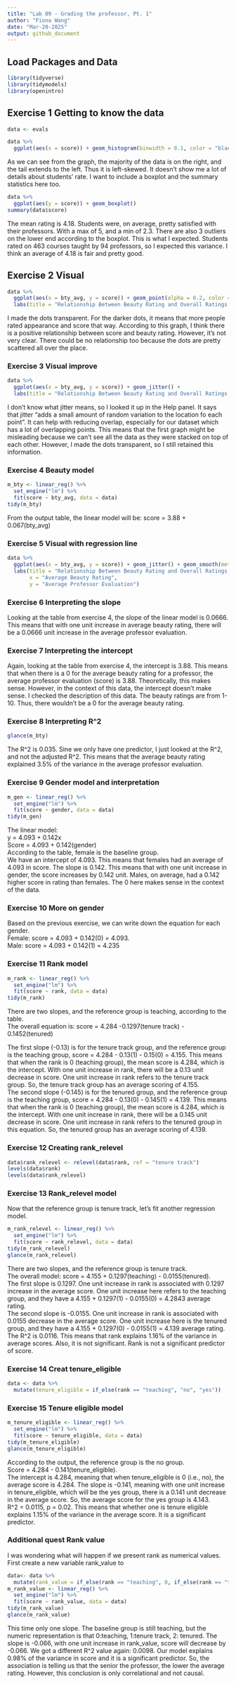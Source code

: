```yaml
---
title: "Lab 09 - Grading the professor, Pt. 1"
author: "Fiona Wang"
date: "Mar-20-2025"
output: github_document
---
```


## Load Packages and Data

```r
library(tidyverse) 
library(tidymodels)
library(openintro)
```

## Exercise 1 Getting to know the data

```r
data <- evals
```

```r
data %>% 
  ggplot(aes(x = score)) + geom_histogram(binwidth = 0.1, color = "black")
```

As we can see from the graph, the majority of the data is on the right, and the tail extends to the left. Thus it is left-skewed. It doesn't show me a lot of details about students' rate. I want to include a boxplot and the summary statistics here too. 
```r
data %>% 
  ggplot(aes(y = score)) + geom_boxplot()
summary(data$score)
```

The mean rating is 4.18. Students were, on average, pretty satisfied with their professors. With a max of 5, and a min of 2.3. There are also 3 outliers on the lower end according to the boxplot. This is what I expected. Students rated on 463 courses taught by 94 professors, so I expected this variance. I think an average of 4.18 is fair and pretty good. 

## Exercise 2 Visual

```r
data %>% 
  ggplot(aes(x = bty_avg, y = score)) + geom_point(alpha = 0.2, color = "blue") + 
  labs(title = "Relationship Between Beauty Rating and Overall Ratings for Professors")
```

I made the dots transparent. For the darker dots, it means that more people rated appearance and score that way. According to this graph, I think there is a positive relationship between score and beauty rating. However, it's not very clear. There could be no relationship too because the dots are pretty scattered all over the place. 

### Exercise 3 Visual improve
```r
data %>% 
  ggplot(aes(x = bty_avg, y = score)) + geom_jitter() + 
  labs(title = "Relationship Between Beauty Rating and Overall Ratings for Professors")
```

I don't know what jitter means, so I looked it up in the Help panel. It says that jitter "adds a small amount of random variation to the location fo each point". It can help with reducing overlap, especially for our dataset which has a lot of overlapping points. This means that the first graph might be misleading because we can't see all the data as they were stacked on top of each other. However, I made the dots transparent, so I still retained this information. 

### Exercise 4 Beauty model
```r
m_bty <- linear_reg() %>% 
  set_engine("lm") %>% 
  fit(score ~ bty_avg, data = data)
tidy(m_bty)
```

From the output table, the linear model will be:
score = 3.88 + 0.067(bty_avg)

### Exercise 5 Visual with regression line
```r
data %>% 
  ggplot(aes(x = bty_avg, y = score)) + geom_jitter() + geom_smooth(method = "lm", se = FALSE) + 
  labs(title = "Relationship Between Beauty Rating and Overall Ratings for Professors",
       x = "Average Beauty Rating",
       y = "Average Professor Evaluation")
```

### Exercise 6 Interpreting the slope
Looking at the table from exercise 4, the slope of the linear model is 0.0666. This means that with one unit increase in average beauty rating, there will be a 0.0666 unit increase in the average professor evaluation. 


### Exercise 7 Interpreting the intercept
Again, looking at the table from exercise 4, the intercept is 3.88. This means that when there is a 0 for the average beauty rating for a professor, the average professor evaluation (score) is 3.88. Theoretically, this makes sense. However, in the context of this data, the intercept doesn't make sense. I checked the description of this data. The beauty ratings are from 1-10. Thus, there wouldn't be a 0 for the average beauty rating. 

### Exercise 8 Interpreting R^2
```r
glance(m_bty)
```

The R^2 is 0.035. Sine we only have one predictor, I just looked at the R^2, and not the adjusted R^2. This means that the average beauty rating explained 3.5% of the variance in the average professor evaluation. 

### Exercise 9 Gender model and interpretation
```r
m_gen <- linear_reg() %>% 
  set_engine("lm") %>% 
  fit(score ~ gender, data = data)
tidy(m_gen)
```

The linear model:       
y = 4.093 + 0.142x       
Score = 4.093 + 0.142(gender)   
According to the table, female is the baseline group.     
We have an intercept of 4.093. This means that females had an average of 4.093 in score. The slope is 0.142. This means that with one unit increase in gender, the score increases by 0.142 unit. Males, on average, had a 0.142 higher score in rating than females.
The 0 here makes sense in the context of the data.
 
### Exercise 10 More on gender
Based on the previous exercise, we can write down the equation for each gender.     
Female: score = 4.093 + 0.142(0) = 4.093.     
Male: score = 4.093 + 0.142(1) = 4.235

### Exercise 11 Rank model
```r
m_rank <- linear_reg() %>% 
  set_engine("lm") %>% 
  fit(score ~ rank, data = data)
tidy(m_rank)
```

There are two slopes, and the reference group is teaching, according to the table.          
The overall equation is: score = 4.284 -0.1297(tenure track) - 0.1452(tenured)

The first slope (-0.13) is for the tenure track group, and the reference group is the teaching group, score = 4.284 - 0.13(1) - 0.15(0) = 4.155. This means that when the rank is 0 (teaching group), the mean score is 4.284, which is the intercept. With one unit increase in rank, there will be a 0.13 unit decrease in score. One unit increase in rank refers to the tenure track group. So, the tenure track group has an average scoring of 4.155.      
The second slope (-0.145) is for the tenured group, and the reference group is the teaching group, score = 4.284 - 0.13(0) - 0.145(1) = 4.139. This means that when the rank is 0 (teaching group), the mean score is 4.284, which is the intercept. With one unit increase in rank, there will be a 0.145 unit decrease in score. One unit increase in rank refers to the tenured group in this equation. So, the tenured group has an average scoring of 4.139.

### Exercise 12 Creating rank_relevel
```r
data$rank_relevel <- relevel(data$rank, ref = "tenure track")
levels(data$rank)
levels(data$rank_relevel)
```

### Exercise 13 Rank_relevel model
Now that the reference group is tenure track, let's fit another regression model. 
```r
m_rank_relevel <- linear_reg() %>% 
  set_engine("lm") %>% 
  fit(score ~ rank_relevel, data = data)
tidy(m_rank_relevel)
glance(m_rank_relevel)
```

There are two slopes, and the reference group is tenure track.    
The overall model: score = 4.155 + 0.1297(teaching) - 0.0155(tenured).     
The first slope is 0.1297. One unit increase in rank is associated with 0.1297 increase in the average score. One unit increase here refers to the teaching group, and they have a 4.155 + 0.1297(1) - 0.0155(0) = 4.2843 average rating.     
The second slope is -0.0155. One unit increase in rank is associated with 0.0155 decrease in the average score. One unit increase here is the tenured group, and they have a 4.155 + 0.1297(0) - 0.0155(1) = 4.139 average rating.     
The R^2 is 0.0116. This means that rank explains 1.16% of the variance in average scores. Also, it is not significant. Rank is not a significant predictor of score. 

### Exercise 14 Creat tenure_eligible
```r
data <- data %>% 
  mutate(tenure_eligible = if_else(rank == "teaching", "no", "yes"))
```

### Exercise 15 Tenure eligible model
```r
m_tenure_eligible <- linear_reg() %>% 
  set_engine("lm") %>% 
  fit(score ~ tenure_eligible, data = data)
tidy(m_tenure_eligible)
glance(m_tenure_eligible)
```

According to the output, the reference group is the no group.    
Score = 4.284 - 0.141(tenure_eligible).   
The intercept is 4.284, meaning that when tenure_eligible is 0 (i.e., no), the average score is 4.284. The slope is -0.141, meaning with one unit increase in tenure_eligible, which will be the yes group, there is a 0.141 unit decrease in the average score. So, the average score for the yes group is 4.143.     
R^2 = 0.0115, p = 0.02. This means that whether one is tenure eligible explains 1.15% of the variance in the average score. It is a significant predictor.   

### Additional quest Rank value
I was wondering what will happen if we present rank as numerical values. First create a new variable rank_value to 
```r
data<- data %>% 
  mutate(rank_value = if_else(rank == "teaching", 0, if_else(rank == "tenure track", 1, 2)))
m_rank_value <- linear_reg() %>% 
  set_engine("lm") %>% 
  fit(score ~ rank_value, data = data)
tidy(m_rank_value)
glance(m_rank_value)
```

This time only one slope. The baseline group is still teaching, but the numeric representation is that 0:teaching, 1:tenure track, 2: tenured. The slope is -0.066, with one unit increase in rank_value, score will decrease by -0.066. We got a different R^2 value again: 0.0098. Our model explains 0.98% of the variance in score and it is a significant predictor. So, the association is telling us that the senior the professor, the lower the average rating. However, this conclusion is only correlational and not causal.   